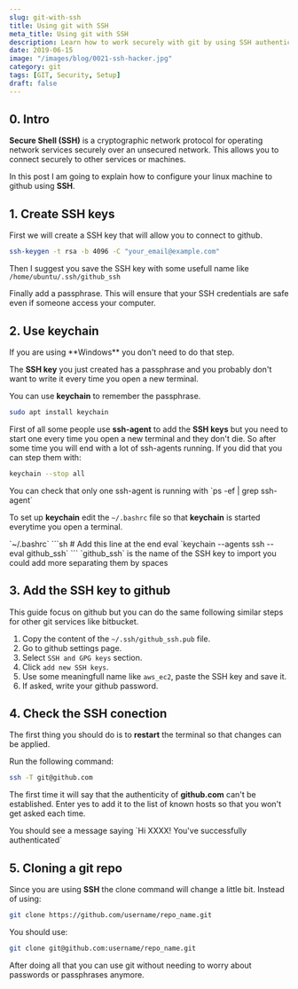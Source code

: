 ```yaml
---
slug: git-with-ssh
title: Using git with SSH
meta_title: Using git with SSH
description: Learn how to work securely with git by using SSH authentication with github.
date: 2019-06-15
image: "/images/blog/0021-ssh-hacker.jpg"
category: git
tags: [GIT, Security, Setup]
draft: false
---
```


## 0. Intro

**Secure Shell (SSH)** is a cryptographic network protocol for operating network services securely over an unsecured network. This allows you to connect securely to other services or machines.

In this post I am going to explain how to configure your linux machine to github using **SSH**.

## 1. Create **SSH keys**

First we will create a SSH key that will allow you to connect to github.

```sh
ssh-keygen -t rsa -b 4096 -C "your_email@example.com"
```  

Then I suggest you save the SSH key with some usefull name like `/home/ubuntu/.ssh/github_ssh`

Finally add a passphrase. This will ensure that your SSH credentials are safe even if someone access your computer.

## 2. Use keychain

<Notice type="info">
  If you are using **Windows** you don't need to do that step.
</Notice>

The **SSH key** you just created has a passphrase and you probably don't want to write it every time you open a new terminal.

You can use **keychain** to remember the passphrase.

```sh
sudo apt install keychain
```

First of all some people use **ssh-agent** to add the **SSH keys** but you need to start one every time you open a new terminal and they don't die. So after some time you will end with a lot of ssh-agents running. If you did that you can step them with:

```sh
keychain --stop all
```

<Notice type="info" className="mt-6">
  You can check that only one ssh-agent is running with `ps -ef | grep ssh-agent`
</Notice>

To set up **keychain** edit the `~/.bashrc` file so that **keychain** is started everytime you open a terminal.

<TerminalOutput color="stone">
  `~/.bashrc`
</TerminalOutput>
```sh
# Add this line at the end
eval `keychain --agents ssh --eval github_ssh`
```

<Notice type="info">
  `github_ssh` is the name of the SSH key to import you could add more separating them by spaces
</Notice>

## 3. Add the SSH key to github

This guide focus on github but you can do the same following similar steps for other git services like bitbucket.

1. Copy the content of the `~/.ssh/github_ssh.pub` file.
2. Go to github settings page.
3. Select `SSH and GPG keys` section.
4. Click `add new SSH keys`.
5. Use some meaningfull name like `aws_ec2`, paste the SSH key and save it.
6. If asked, write your github password.

## 4. Check the SSH conection

The first thing you should do is to **restart** the terminal so that changes can be applied.

Run the following command:

```sh
ssh -T git@github.com
```

The first time it will say that the authenticity of **github.com** can't be established. Enter yes to add it to the list of known hosts so that you won't get asked each time.

<Notice type="success">
  You should see a message saying `Hi XXXX! You've successfully authenticated`
</Notice>

## 5. Cloning a **git** repo

Since you are using **SSH** the clone command will change a little bit. Instead of using:

```sh
git clone https://github.com/username/repo_name.git
```

You should use:

```sh
git clone git@github.com:username/repo_name.git
```

After doing all that you can use git without needing to worry about passwords or passphrases anymore.
